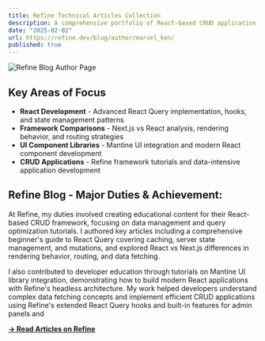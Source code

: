 ```yaml
---
title: Refine Technical Articles Collection
description: A comprehensive portfolio of React-based CRUD application tutorials and modern frontend development guides published on Refine's platform.
date: "2025-02-02"
url: https://refine.dev/blog/author/marvel_ken/
published: true
---
```


![Refine Blog Author Page](/Refine.png)

## Key Areas of Focus
- **React Development** - Advanced React Query implementation, hooks, and state management patterns
- **Framework Comparisons** - Next.js vs React analysis, rendering behavior, and routing strategies  
- **UI Component Libraries** - Mantine UI integration and modern React component development
- **CRUD Applications** - Refine framework tutorials and data-intensive application development

## Refine Blog - Major Duties & Achievement:
At Refine, my duties involved creating educational content for their React-based CRUD framework, focusing on data management and query optimization tutorials. I authored key articles including a comprehensive beginner's guide to React Query covering caching, server state management, and mutations, and explored React vs Next.js differences in rendering behavior, routing, and data fetching. 

I also contributed to developer education through tutorials on Mantine UI library integration, demonstrating how to build modern React applications with Refine's headless architecture. My work helped developers understand complex data fetching concepts and implement efficient CRUD applications using Refine's extended React Query hooks and built-in features for admin panels and

**[→ Read Articles on Refine](https://refine.dev/blog/author/marvel_ken/)**